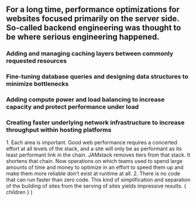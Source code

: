 
## For a long time, performance optimizations for websites focused primarily on the server side. So-called backend engineering was thought to be where serious engineering happened.

<Appear>
  <h3>Adding and managing caching layers between commonly requested resources</h3>
  <h3>Fine-tuning database queries and designing data structures to minimize bottlenecks</h3>
  <h3>Adding compute power and load balancing to increase capacity and protect performance under load</h3>
  <h3>Creating faster underlying network infrastructure to increase throughput within hosting platforms</h3>
</Appear>

<Notes>
  1. Each area is important. Good web performance requires a concerted
  effort at all levels of the stack, and a site will only be as performant
  as its least performant link in the chain. JAMstack removes tiers from
  that stack. It shortens that chain. Now operations on which teams used
  to spend large amounts of time and money to optimize in an effort to
  speed them up and make them more reliable don’t exist at runtime at all.
  2. There is no code that can run faster than zero code. This kind of
  simplification and separation of the building of sites from the serving
  of sites yields impressive results.
</Notes>

  <Layout>
    { children }
  </Layout>
)
